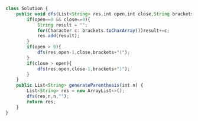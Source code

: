 ```js
class Solution {
    public void dfs(List<String> res,int open,int close,String brackets){
        if(open==0 && close==0){
            String result = "";
            for(Character c: brackets.toCharArray())result+=c;
            res.add(result);
        }
        if(open > 0){
            dfs(res,open-1,close,brackets+"(");
        }
        if(close > open){
            dfs(res,open,close-1,brackets+")");
        }
    }
    public List<String> generateParenthesis(int n) {
        List<String> res = new ArrayList<>();
        dfs(res,n,n,"");
        return res;
    }
}

```